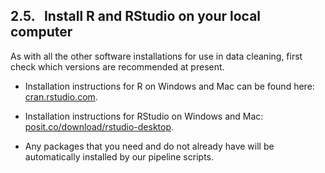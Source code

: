 ## 2.5. &nbsp; Install R and RStudio on your local computer

<link rel="stylesheet" href="css/style.css">

As with all the other software installations for use in data cleaning, first check which versions are recommended at present.

<!-- [XXX check with Sara, are these the best links?] -->

* Installation instructions for R on Windows and Mac can be found here: <a href="https://cran.rstudio.com/" target="_blank" rel="noopener noreferrer">cran.rstudio.com</a>.

* Installation instructions for RStudio on Windows and Mac: <a href="https://posit.co/download/rstudio-desktop/" target="_blank" rel="noopener noreferrer">posit.co/download/rstudio-desktop</a>.

* Any packages that you need and do not already have will be automatically installed by our pipeline scripts.

<!-- * Next, install the following libraries in RStudio by running the `install.packages()` command, as follows:
<pre>
install.packages(c('REddyProc','fs','yaml','rlist','data.table','tidyverse','caret','ranger','zoo','randomForest')) ADD MORE HERE!
</pre> -->
